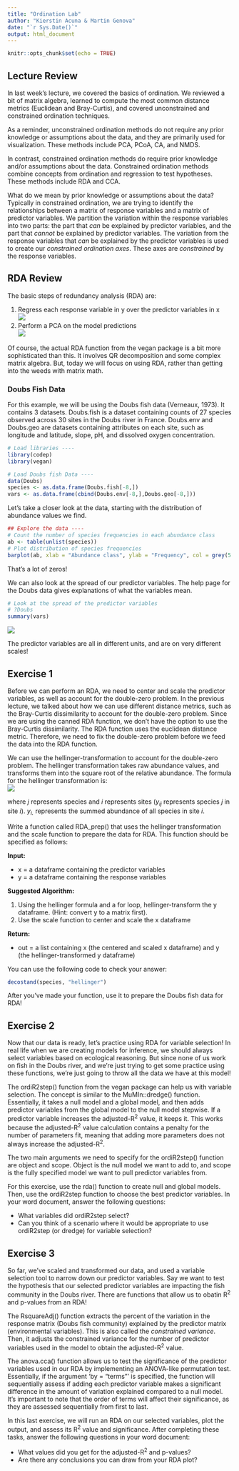 ```yaml
---
title: "Ordination Lab"
author: "Kierstin Acuna & Martin Genova"
date: "`r Sys.Date()`"
output: html_document
---
```


```r
knitr::opts_chunk$set(echo = TRUE)
```
## Lecture Review  
  
In last week's lecture, we covered the basics of ordination. We reviewed a bit of matrix algebra, learned to compute the most common distance metrics (Euclidean and Bray-Curtis), and covered unconstrained and constrained ordination techniques.  
  
As a reminder, unconstrained ordination methods do not require any prior knowledge or assumptions about the data, and they are primarily used for visualization. These methods include PCA, PCoA, CA, and NMDS.  
  
In contrast, constrained ordination methods do require prior knowledge and/or assumptions about the data. Constrained ordination methods combine concepts from ordination and regression to test hypotheses. These methods include RDA and CCA.  
  
What do we mean by prior knowledge or assumptions about the data? Typically in constrained ordination, we are trying to identify the relationships between a matrix of response variables and a matrix of predictor variables. We partition the variation within the response variables into two parts: the part that *can* be explained by predictor variables, and the part that *cannot* be explained by predictor variables. The variation from the response variables that *can* be explained by the predictor variables is used to create our *constrained ordination axes*. These axes are *constrained* by the response variables.

<!-- MG Note: I think there should be an example of an interpretation of an RDA plot from a paper to set up the last question about how to interpret an RDA plot. I don't know how to interpret an RDA plot compared to a PCA, PCoA, or CA plot (and I don't cover that in the lecture) so having an example would be a good way to help them interpret the plot they make in the last question -->



## RDA Review

The basic steps of redundancy analysis (RDA) are:

1.  Regress each response variable in y over the predictor variables in x\
    ![](images/Lab_1.png)
2.  Perform a PCA on the model predictions\
    ![](images/Lab_2.png)

Of course, the actual RDA function from the vegan package is a bit more sophisticated than this. It involves QR decomposition and some complex matrix algebra. But, today we will focus on using RDA, rather than getting into the weeds with matrix math.

<!-- MG Note: I think you should briefly explain QR decomposition or provide a resource to what QR decomposition is. -->

### Doubs Fish Data

For this example, we will be using the Doubs fish data (Verneaux, 1973). It contains 3 datasets. Doubs.fish is a dataset containing counts of 27 species observed across 30 sites in the Doubs river in France. Doubs.env and Doubs.geo are datasets containing attributes on each site, such as longitude and latitude, slope, pH, and dissolved oxygen concentration.

```r
# Load libraries ----
library(codep)
library(vegan)

# Load Doubs fish Data ----
data(Doubs)
species <- as.data.frame(Doubs.fish[-8,])
vars <- as.data.frame(cbind(Doubs.env[-8,],Doubs.geo[-8,]))
```

Let's take a closer look at the data, starting with the distribution of abundance values we find.

```r
## Explore the data ----
# Count the number of species frequencies in each abundance class
ab <- table(unlist(species))
# Plot distribution of species frequencies
barplot(ab, xlab = "Abundance class", ylab = "Frequency", col = grey(5:0/5))
```

That's a lot of zeros!

We can also look at the spread of our predictor variables. The help page for the Doubs data gives explanations of what the variables mean.

```r
# Look at the spread of the predictor variables
# ?Doubs
summary(vars)
```

![](images/Lab_3.png)

The predictor variables are all in different units, and are on very different scales!

## Exercise 1

Before we can perform an RDA, we need to center and scale the predictor variables, as well as account for the double-zero problem. In the previous lecture, we talked about how we can use different distance metrics, such as the Bray-Curtis dissimilarity to account for the double-zero problem. Since we are using the canned RDA function, we don't have the option to use the Bray-Curtis dissimilarity. The RDA function uses the euclidean distance metric. Therefore, we need to fix the double-zero problem before we feed the data into the RDA function.

We can use the hellinger-transformation to account for the double-zero problem. The hellinger transformation takes raw abundance values, and transforms them into the square root of the relative abundance. The formula for the hellinger transformation is:\
![](images/Lab_4.png)

where *j* represents species and *i* represents sites (*y~ij~* represents species *j* in site *i*). *y~i**.**~* represents the summed abundance of all species in site *i*.

Write a function called RDA_prep() that uses the hellinger transformation and the scale function to prepare the data for RDA. This function should be specified as follows:

**Input:**

-   x = a dataframe containing the predictor variables\
-   y = a dataframe containing the response variables

**Suggested Algorithm:**

1.  Using the hellinger formula and a for loop, hellinger-transform the y dataframe. (Hint: convert y to a matrix first).\
2.  Use the scale function to center and scale the x dataframe

**Return:**

-   out = a list containing x (the centered and scaled x dataframe) and y (the hellinger-transformed y dataframe)

You can use the following code to check your answer:

```r
decostand(species, "hellinger")
```

After you've made your function, use it to prepare the Doubs fish data for RDA!

## Exercise 2

Now that our data is ready, let's practice using RDA for variable selection! In real life when we are creating models for inference, we should always select variables based on ecological reasoning. But since none of us work on fish in the Doubs river, and we're just trying to get some practice using these functions, we're just going to throw all the data we have at this model!

The ordiR2step() function from the vegan package can help us with variable selection. The concept is similar to the MuMIn::dredge() function. Essentially, it takes a null model and a global model, and then adds predictor variables from the global model to the null model stepwise. If a predictor variable increases the adjusted-R^2^ value, it keeps it. This works because the adjusted-R^2^ value calculation contains a penalty for the number of parameters fit, meaning that adding more parameters does not always increase the adjusted-R^2^.

The two main arguments we need to specify for the ordiR2step() function are object and scope. Object is the null model we want to add to, and scope is the fully specified model we want to pull predictor variables from.

For this exercise, use the rda() function to create null and global models. Then, use the ordiR2step function to choose the best predictor variables. In your word document, answer the following questions:

-   What variables did ordiR2step select?\
-   Can you think of a scenario where it would be appropriate to use ordiR2step (or dredge) for variable selection?

## Exercise 3

So far, we've scaled and transformed our data, and used a variable selection tool to narrow down our predictor variables. Say we want to test the hypothesis that our selected predictor variables are impacting the fish community in the Doubs river. There are functions that allow us to obatin R^2^ and p-values from an RDA!  
  
The RsquareAdj() function extracts the percent of the variation in the response matrix (Doubs fish community) explained by the predictor matrix (environmental variables). This is also called the *constrained variance*. Then, it adjusts the constrained variance for the number of predictor variables used in the model to obtain the adjusted-R^2^ value.  
  
The anova.cca() function allows us to test the significance of the predictor variables used in our RDA by implementing an ANOVA-like permutation test. Essentially, if the argument 'by = "terms"' is specified, the function will sequentially assess if adding each predictor variable makes a significant difference in the amount of variation explained compared to a null model. It's important to note that the order of terms will affect their significance, as they are assessed sequentially from first to last. 

In this last exercise, we will run an RDA on our selected variables, plot the output, and assess its R^2^ value and significance. After completing these tasks, answer the following questions in your word document:

-   What values did you get for the adjusted-R^2^ and p-values?\
-   Are there any conclusions you can draw from your RDA plot?  
  
  
  


